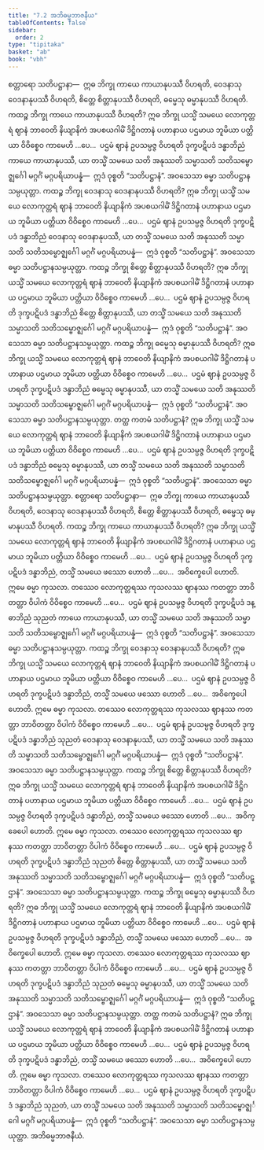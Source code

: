 ```yaml
---
title: "7.2 အဘိဓမ္မဘာဇနီယ"
tableOfContents: false
sidebar:
  order: 2
type: "tipitaka"
basket: "ab"
book: "vbh"
---
```



<DynamicBreadcrumb />

<Division number="374" book="vbh" e="ch" v="30" p="210">

<Paragraph number="1369" book="vbh">
စတ္တာရော သတိပဋ္ဌာနာ—  ဣဓ ဘိက္ခု ကာယေ ကာယာနုပဿီ ဝိဟရတိ, ဝေဒနာသု ဝေဒနာနုပဿီ ဝိဟရတိ, စိတ္တေ စိတ္တာနုပဿီ ဝိဟရတိ, ဓမ္မေသု ဓမ္မာနုပဿီ ဝိဟရတိ.
</Paragraph>

</Division>
<Division number="375" book="vbh" e="ch" v="30" p="210">

<Paragraph number="1370" book="vbh">
ကထဉ္စ ဘိက္ခု ကာယေ ကာယာနုပဿီ ဝိဟရတိ? ဣဓ ဘိက္ခု ယသ္မိံ သမယေ လောကုတ္တရံ ဈာနံ ဘာဝေတိ နိယျာနိကံ အပစယဂါမိံ ဒိဋ္ဌိဂတာနံ ပဟာနာယ ပဌမာယ ဘူမိယာ ပတ္တိယာ ဝိဝိစ္စေဝ ကာမေဟိ …ပေ…  ပဌမံ ဈာနံ ဥပသမ္ပဇ္ဇ ဝိဟရတိ ဒုက္ခပဋိပဒံ ဒန္ဓာဘိညံ ကာယေ ကာယာနုပဿီ, ယာ တသ္မိံ သမယေ သတိ အနုဿတိ သမ္မာသတိ သတိသမ္ဗောဇ္ဈင်္ဂေါ မဂ္ဂင်္ဂံ မဂ္ဂပရိယာပန္နံ—  ဣဒံ ဝုစ္စတိ “သတိပဋ္ဌာနံ”. အဝသေသာ ဓမ္မာ သတိပဋ္ဌာနသမ္ပယုတ္တာ.
</Paragraph>

</Division>
<Division number="376" book="vbh" e="ch" v="30" p="211">

<Paragraph number="1371" book="vbh">
ကထဉ္စ ဘိက္ခု ဝေဒနာသု ဝေဒနာနုပဿီ ဝိဟရတိ? ဣဓ ဘိက္ခု ယသ္မိံ သမယေ လောကုတ္တရံ ဈာနံ ဘာဝေတိ နိယျာနိကံ အပစယဂါမိံ ဒိဋ္ဌိဂတာနံ ပဟာနာယ ပဌမာယ ဘူမိယာ ပတ္တိယာ ဝိဝိစ္စေဝ ကာမေဟိ …ပေ…  ပဌမံ ဈာနံ ဥပသမ္ပဇ္ဇ ဝိဟရတိ ဒုက္ခပဋိပဒံ ဒန္ဓာဘိညံ ဝေဒနာသု ဝေဒနာနုပဿီ, ယာ တသ္မိံ သမယေ သတိ အနုဿတိ သမ္မာသတိ သတိသမ္ဗောဇ္ဈင်္ဂေါ မဂ္ဂင်္ဂံ မဂ္ဂပရိယာပန္နံ—  ဣဒံ ဝုစ္စတိ “သတိပဋ္ဌာနံ”. အဝသေသာ ဓမ္မာ သတိပဋ္ဌာနသမ္ပယုတ္တာ.
</Paragraph>

</Division>
<Division number="377" book="vbh" e="ch" v="30" p="211">

<Paragraph number="1372" book="vbh">
ကထဉ္စ ဘိက္ခု စိတ္တေ စိတ္တာနုပဿီ ဝိဟရတိ? ဣဓ ဘိက္ခု ယသ္မိံ သမယေ လောကုတ္တရံ ဈာနံ ဘာဝေတိ နိယျာနိကံ အပစယဂါမိံ ဒိဋ္ဌိဂတာနံ ပဟာနာယ ပဌမာယ ဘူမိယာ ပတ္တိယာ ဝိဝိစ္စေဝ ကာမေဟိ …ပေ…  ပဌမံ ဈာနံ ဥပသမ္ပဇ္ဇ ဝိဟရတိ ဒုက္ခပဋိပဒံ ဒန္ဓာဘိညံ စိတ္တေ စိတ္တာနုပဿီ, ယာ တသ္မိံ သမယေ သတိ အနုဿတိ သမ္မာသတိ သတိသမ္ဗောဇ္ဈင်္ဂေါ မဂ္ဂင်္ဂံ မဂ္ဂပရိယာပန္နံ—  ဣဒံ ဝုစ္စတိ “သတိပဋ္ဌာနံ”. အဝသေသာ ဓမ္မာ သတိပဋ္ဌာနသမ္ပယုတ္တာ.
</Paragraph>

</Division>
<Division number="378" book="vbh" e="ch" v="30" p="211">

<Paragraph number="1373" book="vbh">
ကထဉ္စ ဘိက္ခု ဓမ္မေသု ဓမ္မာနုပဿီ ဝိဟရတိ? ဣဓ ဘိက္ခု ယသ္မိံ သမယေ လောကုတ္တရံ ဈာနံ ဘာဝေတိ နိယျာနိကံ အပစယဂါမိံ ဒိဋ္ဌိဂတာနံ ပဟာနာယ ပဌမာယ ဘူမိယာ ပတ္တိယာ ဝိဝိစ္စေဝ ကာမေဟိ …ပေ…  ပဌမံ ဈာနံ ဥပသမ္ပဇ္ဇ ဝိဟရတိ ဒုက္ခပဋိပဒံ ဒန္ဓာဘိညံ ဓမ္မေသု ဓမ္မာနုပဿီ, ယာ တသ္မိံ သမယေ သတိ အနုဿတိ သမ္မာသတိ သတိသမ္ဗောဇ္ဈင်္ဂေါ မဂ္ဂင်္ဂံ မဂ္ဂပရိယာပန္နံ—  ဣဒံ ဝုစ္စတိ “သတိပဋ္ဌာနံ”. အဝသေသာ ဓမ္မာ သတိပဋ္ဌာနသမ္ပယုတ္တာ.
</Paragraph>

</Division>
<Division number="379" book="vbh" e="ch" v="30" p="211">

<Paragraph number="1374" book="vbh">
တတ္ထ ကတမံ သတိပဋ္ဌာနံ? ဣဓ ဘိက္ခု ယသ္မိံ သမယေ လောကုတ္တရံ ဈာနံ ဘာဝေတိ နိယျာနိကံ အပစယဂါမိံ ဒိဋ္ဌိဂတာနံ ပဟာနာယ ပဌမာယ ဘူမိယာ ပတ္တိယာ ဝိဝိစ္စေဝ ကာမေဟိ …ပေ…  ပဌမံ ဈာနံ ဥပသမ္ပဇ္ဇ ဝိဟရတိ ဒုက္ခပဋိပဒံ ဒန္ဓာဘိညံ ဓမ္မေသု ဓမ္မာနုပဿီ, ယာ တသ္မိံ သမယေ သတိ အနုဿတိ သမ္မာသတိ သတိသမ္ဗောဇ္ဈင်္ဂေါ မဂ္ဂင်္ဂံ မဂ္ဂပရိယာပန္နံ—  ဣဒံ ဝုစ္စတိ “သတိပဋ္ဌာနံ”. အဝသေသာ ဓမ္မာ သတိပဋ္ဌာနသမ္ပယုတ္တာ.
</Paragraph>

</Division>
<Division number="380" book="vbh" e="ch" v="30" p="211">

<Paragraph number="1375" book="vbh">
စတ္တာရော သတိပဋ္ဌာနာ—  ဣဓ ဘိက္ခု ကာယေ ကာယာနုပဿီ ဝိဟရတိ, ဝေဒနာသု ဝေဒနာနုပဿီ ဝိဟရတိ, စိတ္တေ စိတ္တာနုပဿီ ဝိဟရတိ, ဓမ္မေသု ဓမ္မာနုပဿီ ဝိဟရတိ.
</Paragraph>

</Division>
<Division number="381" book="vbh" e="ch" v="30" p="212">

<Paragraph number="1376" book="vbh">
ကထဉ္စ ဘိက္ခု ကာယေ ကာယာနုပဿီ ဝိဟရတိ? ဣဓ ဘိက္ခု ယသ္မိံ သမယေ လောကုတ္တရံ ဈာနံ ဘာဝေတိ နိယျာနိကံ အပစယဂါမိံ ဒိဋ္ဌိဂတာနံ ပဟာနာယ ပဌမာယ ဘူမိယာ ပတ္တိယာ ဝိဝိစ္စေဝ ကာမေဟိ …ပေ…  ပဌမံ ဈာနံ ဥပသမ္ပဇ္ဇ ဝိဟရတိ ဒုက္ခပဋိပဒံ ဒန္ဓာဘိညံ, တသ္မိံ သမယေ ဖဿော ဟောတိ …ပေ…  အဝိက္ခေပေါ ဟောတိ. ဣမေ ဓမ္မာ ကုသလာ. တဿေဝ လောကုတ္တရဿ ကုသလဿ ဈာနဿ ကတတ္တာ ဘာဝိတတ္တာ ဝိပါကံ ဝိဝိစ္စေဝ ကာမေဟိ …ပေ…  ပဌမံ ဈာနံ ဥပသမ္ပဇ္ဇ ဝိဟရတိ ဒုက္ခပဋိပဒံ ဒန္ဓာဘိညံ သုညတံ ကာယေ ကာယာနုပဿီ, ယာ တသ္မိံ သမယေ သတိ အနုဿတိ သမ္မာသတိ သတိသမ္ဗောဇ္ဈင်္ဂေါ မဂ္ဂင်္ဂံ မဂ္ဂပရိယာပန္နံ—  ဣဒံ ဝုစ္စတိ “သတိပဋ္ဌာနံ”. အဝသေသာ ဓမ္မာ သတိပဋ္ဌာနသမ္ပယုတ္တာ.
</Paragraph>

</Division>
<Division number="382" book="vbh" e="ch" v="30" p="212">

<Paragraph number="1377" book="vbh">
ကထဉ္စ ဘိက္ခု ဝေဒနာသု ဝေဒနာနုပဿီ ဝိဟရတိ? ဣဓ ဘိက္ခု ယသ္မိံ သမယေ လောကုတ္တရံ ဈာနံ ဘာဝေတိ နိယျာနိကံ အပစယဂါမိံ ဒိဋ္ဌိဂတာနံ ပဟာနာယ ပဌမာယ ဘူမိယာ ပတ္တိယာ ဝိဝိစ္စေဝ ကာမေဟိ …ပေ…  ပဌမံ ဈာနံ ဥပသမ္ပဇ္ဇ ဝိဟရတိ ဒုက္ခပဋိပဒံ ဒန္ဓာဘိညံ, တသ္မိံ သမယေ ဖဿော ဟောတိ …ပေ…  အဝိက္ခေပေါ ဟောတိ. ဣမေ ဓမ္မာ ကုသလာ. တဿေဝ လောကုတ္တရဿ ကုသလဿ ဈာနဿ ကတတ္တာ ဘာဝိတတ္တာ ဝိပါကံ ဝိဝိစ္စေဝ ကာမေဟိ …ပေ…  ပဌမံ ဈာနံ ဥပသမ္ပဇ္ဇ ဝိဟရတိ ဒုက္ခပဋိပဒံ ဒန္ဓာဘိညံ သုညတံ ဝေဒနာသု ဝေဒနာနုပဿီ, ယာ တသ္မိံ သမယေ သတိ အနုဿတိ သမ္မာသတိ သတိသမ္ဗောဇ္ဈင်္ဂေါ မဂ္ဂင်္ဂံ မဂ္ဂပရိယာပန္နံ—  ဣဒံ ဝုစ္စတိ “သတိပဋ္ဌာနံ”. အဝသေသာ ဓမ္မာ သတိပဋ္ဌာနသမ္ပယုတ္တာ.
</Paragraph>

</Division>
<Division number="383" book="vbh" e="ch" v="30" p="212">

<Paragraph number="1378" book="vbh">
ကထဉ္စ ဘိက္ခု စိတ္တေ စိတ္တာနုပဿီ ဝိဟရတိ? ဣဓ ဘိက္ခု ယသ္မိံ သမယေ လောကုတ္တရံ ဈာနံ ဘာဝေတိ နိယျာနိကံ အပစယဂါမိံ ဒိဋ္ဌိဂတာနံ ပဟာနာယ ပဌမာယ ဘူမိယာ ပတ္တိယာ ဝိဝိစ္စေဝ ကာမေဟိ …ပေ…  ပဌမံ ဈာနံ ဥပသမ္ပဇ္ဇ ဝိဟရတိ ဒုက္ခပဋိပဒံ ဒန္ဓာဘိညံ, တသ္မိံ သမယေ ဖဿော ဟောတိ …ပေ…  အဝိက္ခေပေါ ဟောတိ. ဣမေ ဓမ္မာ ကုသလာ. တဿေဝ လောကုတ္တရဿ ကုသလဿ ဈာနဿ ကတတ္တာ ဘာဝိတတ္တာ ဝိပါကံ ဝိဝိစ္စေဝ ကာမေဟိ …ပေ…  ပဌမံ ဈာနံ ဥပသမ္ပဇ္ဇ ဝိဟရတိ ဒုက္ခပဋိပဒံ ဒန္ဓာဘိညံ သုညတံ စိတ္တေ စိတ္တာနုပဿီ, ယာ တသ္မိံ သမယေ သတိ အနုဿတိ သမ္မာသတိ သတိသမ္ဗောဇ္ဈင်္ဂေါ မဂ္ဂင်္ဂံ မဂ္ဂပရိယာပန္နံ—  ဣဒံ ဝုစ္စတိ “သတိပဋ္ဌာနံ”. အဝသေသာ ဓမ္မာ သတိပဋ္ဌာနသမ္ပယုတ္တာ.
</Paragraph>

</Division>
<Division number="384" book="vbh" e="ch" v="30" p="213">

<Paragraph number="1379" book="vbh">
ကထဉ္စ ဘိက္ခု ဓမ္မေသု ဓမ္မာနုပဿီ ဝိဟရတိ? ဣဓ ဘိက္ခု ယသ္မိံ သမယေ လောကုတ္တရံ ဈာနံ ဘာဝေတိ နိယျာနိကံ အပစယဂါမိံ ဒိဋ္ဌိဂတာနံ ပဟာနာယ ပဌမာယ ဘူမိယာ ပတ္တိယာ ဝိဝိစ္စေဝ ကာမေဟိ …ပေ…  ပဌမံ ဈာနံ ဥပသမ္ပဇ္ဇ ဝိဟရတိ ဒုက္ခပဋိပဒံ ဒန္ဓာဘိညံ, တသ္မိံ သမယေ ဖဿော ဟောတိ …ပေ…  အဝိက္ခေပေါ ဟောတိ. ဣမေ ဓမ္မာ ကုသလာ. တဿေဝ လောကုတ္တရဿ ကုသလဿ ဈာနဿ ကတတ္တာ ဘာဝိတတ္တာ ဝိပါကံ ဝိဝိစ္စေဝ ကာမေဟိ …ပေ…  ပဌမံ ဈာနံ ဥပသမ္ပဇ္ဇ ဝိဟရတိ ဒုက္ခပဋိပဒံ ဒန္ဓာဘိညံ သုညတံ ဓမ္မေသု ဓမ္မာနုပဿီ, ယာ တသ္မိံ သမယေ သတိ အနုဿတိ သမ္မာသတိ သတိသမ္ဗောဇ္ဈင်္ဂေါ မဂ္ဂင်္ဂံ မဂ္ဂပရိယာပန္နံ—  ဣဒံ ဝုစ္စတိ “သတိပဋ္ဌာနံ”. အဝသေသာ ဓမ္မာ သတိပဋ္ဌာနသမ္ပယုတ္တာ.
</Paragraph>

</Division>
<Division number="385" book="vbh" e="ch" v="30" p="213">

<Paragraph number="1380" book="vbh">
တတ္ထ ကတမံ သတိပဋ္ဌာနံ? ဣဓ ဘိက္ခု ယသ္မိံ သမယေ လောကုတ္တရံ ဈာနံ ဘာဝေတိ နိယျာနိကံ အပစယဂါမိံ ဒိဋ္ဌိဂတာနံ ပဟာနာယ ပဌမာယ ဘူမိယာ ပတ္တိယာ ဝိဝိစ္စေဝ ကာမေဟိ …ပေ…  ပဌမံ ဈာနံ ဥပသမ္ပဇ္ဇ ဝိဟရတိ ဒုက္ခပဋိပဒံ ဒန္ဓာဘိညံ, တသ္မိံ သမယေ ဖဿော ဟောတိ …ပေ…  အဝိက္ခေပေါ ဟောတိ. ဣမေ ဓမ္မာ ကုသလာ. တဿေဝ လောကုတ္တရဿ ကုသလဿ ဈာနဿ ကတတ္တာ ဘာဝိတတ္တာ ဝိပါကံ ဝိဝိစ္စေဝ ကာမေဟိ …ပေ…  ပဌမံ ဈာနံ ဥပသမ္ပဇ္ဇ ဝိဟရတိ ဒုက္ခပဋိပဒံ ဒန္ဓာဘိညံ သုညတံ, ယာ တသ္မိံ သမယေ သတိ အနုဿတိ သမ္မာသတိ သတိသမ္ဗောဇ္ဈင်္ဂေါ မဂ္ဂင်္ဂံ မဂ္ဂပရိယာပန္နံ—  ဣဒံ ဝုစ္စတိ “သတိပဋ္ဌာနံ”. အဝသေသာ ဓမ္မာ သတိပဋ္ဌာနသမ္ပယုတ္တာ.

</Paragraph>
</Division>

<Paragraph number="1381" type="center" book="vbh">
အဘိဓမ္မဘာဇနီယံ.
</Paragraph>